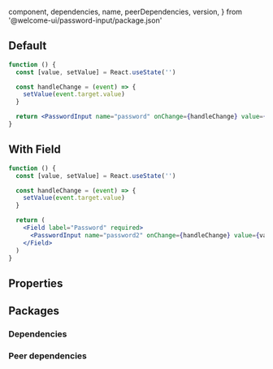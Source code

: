 
  component,
  dependencies,
  name,
  peerDependencies,
  version,
} from '@welcome-ui/password-input/package.json'

<showcase
  version={version}
  name={name}
  component={component}
  description="Allows user to show and hide text on input."
/>

## Default

```jsx
function () {
  const [value, setValue] = React.useState('')

  const handleChange = (event) => {
    setValue(event.target.value)
  }

  return <PasswordInput name="password" onChange={handleChange} value={value} />
}
```

## With Field

```jsx
function () {
  const [value, setValue] = React.useState('')

  const handleChange = (event) => {
    setValue(event.target.value)
  }

  return (
    <Field label="Password" required>
      <PasswordInput name="password2" onChange={handleChange} value={value} />
    </Field>
  )
}
```

## Properties

<props propTypes={props.propTypes.PasswordInput} />

## Packages

### Dependencies

<dependencies dependencies={dependencies} />

### Peer dependencies

<dependencies dependencies={peerDependencies} />

<pagination />
